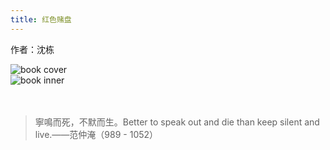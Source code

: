 ```yaml
---
title: 红色赌盘
---
```


作者：沈栋

<div style={{ display: 'flex' }}>
  <div style={{ flex: 1 }}>
    <img src="/roulette/cover.jpg" alt="book cover" width={'300px'} />
  </div>
  <div style={{ flex: 1 }}>
    <img src="/roulette/inner.jpg" alt="book inner" width={'300px'} />
  </div>
</div>

<br />
<br />

> 寧鳴而死，不默而生。Better to speak out and die than keep silent and live.——范仲淹（989 - 1052）
